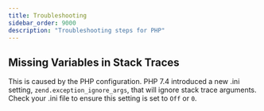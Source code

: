 ```yaml
---
title: Troubleshooting
sidebar_order: 9000
description: "Troubleshooting steps for PHP"
---
```


## Missing Variables in Stack Traces

This is caused by the PHP configuration. PHP 7.4 introduced a new .ini setting, `zend.exception_ignore_args`, that will ignore stack trace arguments. Check your .ini file to ensure this setting is set to `Off` or `0`.
